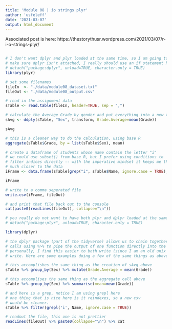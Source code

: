 ```yaml
---
title: 'Module 08 | io strings plyr'
author: 'usfeleff'
date: '2021-03-07'
output: html_document
---
```


Associated post is here: https://thestorythusr.wordpress.com/2021/03/07/r-i-o-strings-plyr/

```r

```

```r
# I don't want dplyr and plyr loaded at the same time, so I am going to
# make sure dplyr isn't attached, I really should use an if statement here
# detach("package:dplyr", unload=TRUE, character.only = TRUE)
library(plyr)

# set some filenames
fileIn  <- "./data/module08_dataset.txt"
fileOut <- "./data/module08_output.csv"

# read in the assignment data
sTable <- read.table(fileIn, header=TRUE, sep = ",")

# calculate the Average Grade by gender and put everything into a new table
sAvg <- ddply(sTable, "Sex", transform, Grade.Average=mean(Grade))

sAvg

# this is a cleaner way to do the calculation, using base R
aggregate(sTable$Grade, by = list(sTable$Sex), mean)

# create a dataframe of students whose name contain the letter "i"
# we could use subset() from base R, but I prefer using conditions to 
# filter indices directly -- with the imperative mindset it keeps me that
# much closer to the data
iFrame <- data.frame(sTable[grep("i", sTable$Name, ignore.case = TRUE),])

iFrame

# write to a comma seperated file
write.csv(iFrame, fileOut)

# and print that file back out to the console
cat(paste0(readLines(fileOut), collapse="\n"))
```

```r
# you really do not want to have both plyr and dplyr loaded at the same time
# detach("package:plyr", unload=TRUE, character.only = TRUE)

library(dplyr)

# the dplyr package (part of the tidyverse) allows us to chain together function
# calls using %>% to pipe the output of one function directly into the next
# personally, I find this easier to both write (since I am an old unix hand) and
# write. Here are some examples doing a few of the same things as above.

# this accomplishes the same thing as the creation of sAvg above
sTable %>% group_by(Sex) %>% mutate(Grade.Average = mean(Grade))

# this accomplises the same thing as the aggregate call above
sTable %>% group_by(Sex) %>% summarise(mean=mean(Grade))

# and here is a grep, notice I am using grepl here
# one thing that is nice here is it reindexes, so a new csv
# would be cleaner.
sTable %>% filter(grepl('i', Name, ignore.case = TRUE))

# readout the file, this one is not prettier
readLines(fileOut) %>% paste0(collapse="\n") %>% cat
```

